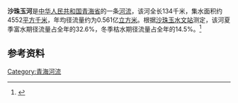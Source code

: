 '''沙珠玉河'''是[[中华人民共和国|中华人民共和国]][[青海省|青海省]]的一条[[河流|河流]]，该河全长134千米，集水面积约4552[[平方千米|平方千米]]，年均径流量约为0.561亿[[立方米|立方米]]。根据[[沙珠玉水文站|沙珠玉水文站]]测定，该河夏季富水期径流量占全年的32.6%，冬季枯水期径流量占全年的14.5%。<ref>{{cite book|author=马秀峰等|title=《西北内陆河区水旱灾害》|year=1999|publisher=黄河水利出版社|location=郑州|isbn=7-80621-267-1}}</ref>

== 参考资料 ==
{{reflist}}

[[Category:青海河流|Category:青海河流]]